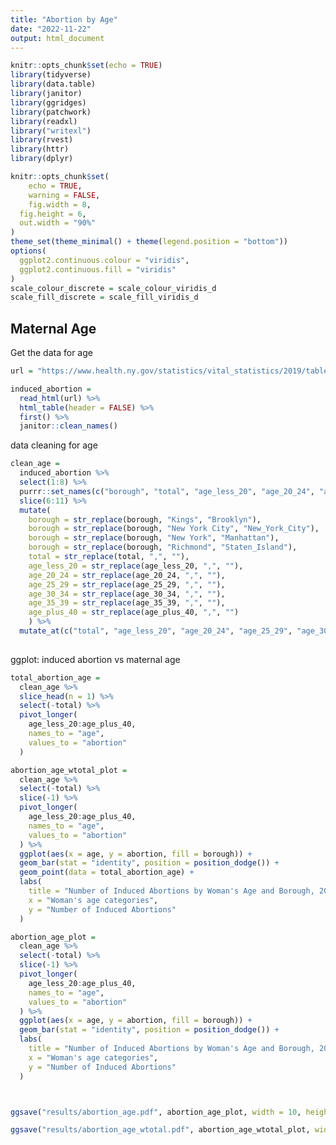 ```yaml
---
title: "Abortion by Age"
date: "2022-11-22"
output: html_document
---
```


```r
knitr::opts_chunk$set(echo = TRUE)
library(tidyverse)
library(data.table)
library(janitor)
library(ggridges)
library(patchwork)
library(readxl)
library("writexl")
library(rvest)
library(httr)
library(dplyr)

knitr::opts_chunk$set(
	echo = TRUE,
	warning = FALSE,
	fig.width = 8, 
  fig.height = 6,
  out.width = "90%"
)
theme_set(theme_minimal() + theme(legend.position = "bottom"))
options(
  ggplot2.continuous.colour = "viridis",
  ggplot2.continuous.fill = "viridis"
)
scale_colour_discrete = scale_colour_viridis_d
scale_fill_discrete = scale_fill_viridis_d

```

## Maternal Age
Get the data for age

```r
url = "https://www.health.ny.gov/statistics/vital_statistics/2019/table21.htm"

induced_abortion = 
  read_html(url) %>%
  html_table(header = FALSE) %>%
  first() %>%
  janitor::clean_names()

```

data cleaning for age

```r
clean_age = 
  induced_abortion %>%
  select(1:8) %>%
  purrr::set_names(c("borough", "total", "age_less_20", "age_20_24", "age_25_29", "age_30_34", "age_35_39", "age_plus_40")) %>%
  slice(6:11) %>%
  mutate(
    borough = str_replace(borough, "Kings", "Brooklyn"),
    borough = str_replace(borough, "New York City", "New_York_City"),
    borough = str_replace(borough, "New York", "Manhattan"),
    borough = str_replace(borough, "Richmond", "Staten_Island"),
    total = str_replace(total, ",", ""),
    age_less_20 = str_replace(age_less_20, ",", ""),
    age_20_24 = str_replace(age_20_24, ",", ""),
    age_25_29 = str_replace(age_25_29, ",", ""),
    age_30_34 = str_replace(age_30_34, ",", ""),
    age_35_39 = str_replace(age_35_39, ",", ""),
    age_plus_40 = str_replace(age_plus_40, ",", "")
    ) %>%
  mutate_at(c("total", "age_less_20", "age_20_24", "age_25_29", "age_30_34", "age_35_39", "age_plus_40"), as.numeric)
  

```

ggplot: induced abortion vs maternal age

```r
total_abortion_age = 
  clean_age %>%
  slice_head(n = 1) %>%
  select(-total) %>%
  pivot_longer(
    age_less_20:age_plus_40,
    names_to = "age", 
    values_to = "abortion"
  )

abortion_age_wtotal_plot = 
  clean_age %>%
  select(-total) %>%
  slice(-1) %>%
  pivot_longer(
    age_less_20:age_plus_40,
    names_to = "age", 
    values_to = "abortion"
  ) %>%
  ggplot(aes(x = age, y = abortion, fill = borough)) + 
  geom_bar(stat = "identity", position = position_dodge()) +
  geom_point(data = total_abortion_age) +
  labs(
    title = "Number of Induced Abortions by Woman's Age and Borough, 2019",
    x = "Woman's age categories",
    y = "Number of Induced Abortions"
  )

abortion_age_plot = 
  clean_age %>%
  select(-total) %>%
  slice(-1) %>%
  pivot_longer(
    age_less_20:age_plus_40,
    names_to = "age", 
    values_to = "abortion"
  ) %>%
  ggplot(aes(x = age, y = abortion, fill = borough)) + 
  geom_bar(stat = "identity", position = position_dodge()) +
  labs(
    title = "Number of Induced Abortions by Woman's Age and Borough, 2019",
    x = "Woman's age categories",
    y = "Number of Induced Abortions"
  )



ggsave("results/abortion_age.pdf", abortion_age_plot, width = 10, height = 5)

ggsave("results/abortion_age_wtotal.pdf", abortion_age_wtotal_plot, width = 10, height = 5)

```